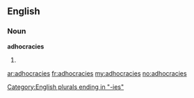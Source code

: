 ==English==

===Noun===
'''adhocracies'''

# {{plural of|[[adhocracy]]}}

[[Category:English plurals ending in "-ies"]]

[[ar:adhocracies]]
[[fr:adhocracies]]
[[my:adhocracies]]
[[no:adhocracies]]